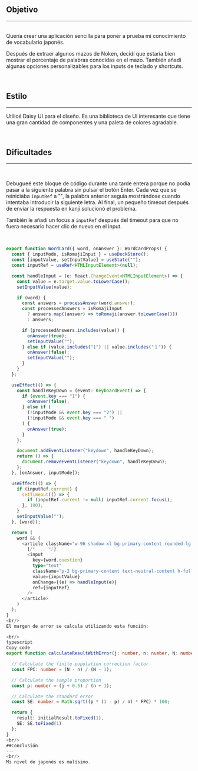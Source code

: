 ## Objetivo

---

<br/>
Quería crear una aplicación sencilla para poner a prueba mi conocimiento de vocabulario japonés.

Después de extraer algunos mazos de Noken, decidí que estaría bien mostrar el porcentaje de palabras conocidas en el mazo. También añadí algunas opciones personalizables para los inputs de teclado y shortcuts.

<br/>

## Estilo

---

Utilicé Daisy UI para el diseño. Es una biblioteca de UI interesante que tiene una gran cantidad de componentes y una paleta de colores agradable.

<br/>

## Dificultades

---

<br/>

Debugueé este bloque de código durante una tarde entera porque no podía pasar a la siguiente palabra sin pulsar el botón Enter. Cada vez que se reiniciaba `inputRef` a "", la palabra anterior seguía mostrándose cuando intentaba introducir la siguiente letra. Al final, un pequeño timeout después de enviar la respuesta en kanji solucionó el problema.

También le añadí un focus a `inputRef` después del timeout para que no fuera necesario hacer clic de nuevo en el input.

<br/>

```typescript
export function WordCard({ word, onAnswer }: WordCardProps) {
  const { inputMode, isRomajiInput } = useDeckStore();
  const [inputValue, setInputValue] = useState("");
  const inputRef = useRef<HTMLInputElement>(null);

  const handleInput = (e: React.ChangeEvent<HTMLInputElement>) => {
    const value = e.target.value.toLowerCase();
    setInputValue(value);

    if (word) {
      const answers = processAnswer(word.answer);
      const processedAnswers = isRomajiInput
        ? answers.map((answer) => toRomaji(answer.toLowerCase()))
        : answers;

      if (processedAnswers.includes(value)) {
        onAnswer(true);
        setInputValue("");
      } else if (value.includes("1") || value.includes("１")) {
        onAnswer(false);
        setInputValue("");
      }
    }
  };

  useEffect(() => {
    const handleKeyDown = (event: KeyboardEvent) => {
      if (event.key === "1") {
        onAnswer(false);
      } else if (
        (!inputMode && event.key === "2") ||
        (!inputMode && event.key === " ")
      ) {
        onAnswer(true);
      }
    };

    document.addEventListener("keydown", handleKeyDown);
    return () => {
      document.removeEventListener("keydown", handleKeyDown);
    };
  }, [onAnswer, inputMode]);

  useEffect(() => {
    if (inputRef.current) {
      setTimeout(() => {
        if (inputRef.current != null) inputRef.current.focus();
      }, 100);
    }
    setInputValue("");
  }, [word]);

  return (
    word && (
      <article className="w-96 shadow-xl bg-primary-content rounded-lg overflow-hidden flex flex-col">
        {/* ... */}
        <input
          key={word.question}
          type="text"
          className="p-2 bg-primary-content text-neutral-content h-full w-full border-2 border-neutral-content rounded-lg"
          value={inputValue}
          onChange={(e) => handleInput(e)}
          ref={inputRef}
        />
      </article>
    )
  );
}
<br/>
El margen de error se calcula utilizando esta función:

<br/>
typescript
Copy code
export function calculateResultWithError(j: number, n: number, N: number, initialResult: number): { result: string, SE: string } {

  // Calculate the finite population correction factor
  const FPC: number = (N - n) / (N - 1);

  // Calculate the sample proportion
  const p: number = (j + 0.5) / (n + 1);

  // Calculate the standard error
  const SE: number = Math.sqrt((p * (1 - p) / n) * FPC) * 100;

  return {
    result: initialResult.toFixed(1),
    SE: SE.toFixed(1)
  };
}
<br/>
##Conclusión
---
<br/>
Mi nivel de japonés es malísimo.
```
